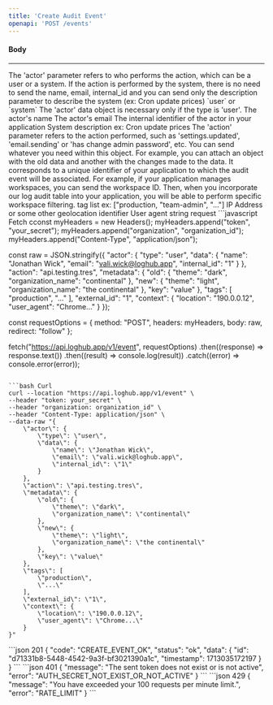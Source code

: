 ```yaml
---
title: 'Create Audit Event'
openapi: 'POST /events'
---
```


#### Body
---
<ParamField path="actor" type="object" required>
  The 'actor' parameter refers to who performs the action, which can be a user or a system. If the action is performed by the system, there is no need to send the name, email, internal_id and you can send only the description parameter to describe the system (ex: Cron update prices)
  <Expandable title="properties">
    <ResponseField name="type" type="string" required>
      `user` or `system`
    </ResponseField>
    <ResponseField name="data" type="object">
        The 'actor' data object is necessary only if the type is 'user'.
        <ParamField path="data.name" type="string">
        The actor's name
        </ParamField>
        <ParamField path="data.email" type="string">
        The actor's email
        </ParamField>
        <ParamField path="data.internal_id" type="string">
        The internal identifier of the actor in your application
        </ParamField>
        <ParamField path="data.description" type="string">
        System description ex: Cron update prices
        </ParamField>
    </ResponseField>
  </Expandable>
</ParamField>

<ParamField path="action" type="string" required>
  The 'action' parameter refers to the action performed, such as 'settings.updated', 'email.sending' or 'has change admin password', etc.
</ParamField>


<ParamField path="metadata" type="object" required>
  You can send whatever you need within this object. For example, you can attach an object with the old data and another with the changes made to the data.
</ParamField>

<ParamField path="external_id" type="string|number" required>
  It corresponds to a unique identifier of your application to which the audit event will be associated. For example, if your application manages workspaces, you can send the workspace ID. Then, when you incorporate our log audit table into your application, you will be able to perform specific workspace filtering.
</ParamField>

<ParamField path="tags" type="array">
  tag list ex: ["production, "team-admin", "..."]
</ParamField>

<ParamField path="context" type="object" required>
<Expandable title="properties">
    <ResponseField name="location" type="string" required>
      IP Address or some other geolocation identifier
    </ResponseField>
    <ResponseField name="user_agent" type="string" required>
        User agent string request
    </ResponseField>
  </Expandable>
</ParamField>

<RequestExample>
```javascript Fetch
cconst myHeaders = new Headers();
myHeaders.append("token", "your_secret");
myHeaders.append("organization", "organization_id");
myHeaders.append("Content-Type", "application/json");

const raw = JSON.stringify({
  "actor": {
    "type": "user",
    "data": {
      "name": "Jonathan Wick",
      "email": "vali.wick@loghub.app",
      "internal_id": "1"
    }
  },
  "action": "api.testing.tres",
  "metadata": {
    "old": {
      "theme": "dark",
      "organization_name": "continental"
    },
    "new": {
      "theme": "light",
      "organization_name": "the continental"
    },
    "key": "value"
  },
  "tags": [
    "production",
    "..."
  ],
  "external_id": "1",
  "context": {
    "location": "190.0.0.12",
    "user_agent": "Chrome..."
  }
});

const requestOptions = {
  method: "POST",
  headers: myHeaders,
  body: raw,
  redirect: "follow"
};

fetch("https://api.loghub.app/v1/event", requestOptions)
  .then((response) => response.text())
  .then((result) => console.log(result))
  .catch((error) => console.error(error));
```

```bash Curl
curl --location "https://api.loghub.app/v1/event" \
--header "token: your_secret" \
--header "organization: organization_id" \
--header "Content-Type: application/json" \
--data-raw "{
    \"actor\": {
        \"type\": \"user\",
        \"data\": {
            \"name\": \"Jonathan Wick\",
            \"email\": \"vali.wick@loghub.app\",
            \"internal_id\": \"1\"
        }
    },
    \"action\": \"api.testing.tres\",
    \"metadata\": {
        \"old\": {
            \"theme\": \"dark\",
            \"organization_name\": \"continental\"
        },
        \"new\": {
            \"theme\": \"light\",
            \"organization_name\": \"the continental\"
        },
        \"key\": \"value\"
    },
    \"tags\": [
        \"production\",
        \"...\"
    ],
    \"external_id\": \"1\",
    \"context\": {
        \"location\": \"190.0.0.12\",
        \"user_agent\": \"Chrome...\"
    }
}"
```
</RequestExample>

<ResponseExample>
```json 201
{
    "code": "CREATE_EVENT_OK",
    "status": "ok",
    "data": {
        "id": "d71331b8-5448-4542-9a3f-bf3021390a1c",
        "timestamp": 1713035172197
    }
}
```
```json 401
{
    "message": "The sent token does not exist or is not active",
    "error": "AUTH_SECRET_NOT_EXIST_OR_NOT_ACTIVE"
}
```
```json 429
{
    "message": "You have exceeded your 100 requests per minute limit.",
    "error": "RATE_LIMIT"
}
```
</ResponseExample>
